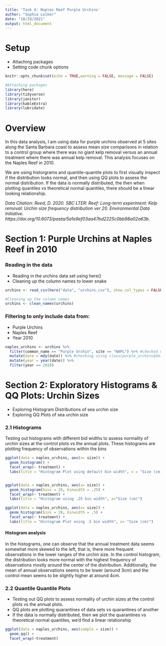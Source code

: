```yaml
---
title: 'Task 4: Naples Reef Purple Urchins'
author: "Sophia Leiker"
date: "10/29/2021"
output: html_document
---
```


# Setup
- Attaching packages
- Setting code chunk options

```r
knitr::opts_chunk$set(echo = TRUE,warning = FALSE, message = FALSE)

#Attaching packages
library(here)
library(tidyverse)
library(janitor)
library(kableExtra)
library(lubridate)
```

# Overview 
In this data analysis, I am using data for purple urchins observed at 5 sites along the Santa Barbara coast to assess mean size comparisons in relation to a control group where there was no giant kelp removal versus an annual treatment where there was annual kelp removal. This analysis focuses on the Naples Reef in 2010.

We are using historgrams and quantile-quantile plots to first visually inspect if the distribution looks normal, and then using QQ plots to assess the normal distribution. If the data is normally distributed, the then when plotting quantiles vs theoretical normal quantiles, there should be a linear looking relationship.

*Data Citation: Reed, D. 2020. SBC LTER: Reef: Long-term experiment: Kelp removal: Urchin size frequency distribution ver 20. Environmental Data Initiative. https://doi.org/10.6073/pasta/5a1e9ef03aa47bd2225c0bb98a02a63b.*


# Section 1: Purple Urchins at Naples Reef in 2010

### Reading in the data
- Reading in the urchins data set using here()
- Cleaning up the column names to lower snake
```r
urchins <- read_csv(here("data", "urchins.csv"), show_col_types = FALSE)

#Cleaning up the column names
urchins <- clean_names(urchins)
```

### Filtering to only include data from:
- Purple Urchins
- Naples Reef
- Year 2010


```r
naples_urchins <- urchins %>% 
  filter(common_name == "Purple Urchin", site == "NAPL") %>% #checked using unique(naples_urchins$common_name)
  mutate(date = mdy(date)) %>% #checking using class(purple_urchins$date)
  mutate(year = year(date)) %>% 
  filter(year == 2010)
```

# Section 2: Exploratory Histograms & QQ Plots: Urchin Sizes
- Exploring Histogram Distributions of sea urchin size
- Exploring QQ Plots of sea urchin size

### 2.1 Histograms
Testing out histograms with different bid widths to assess normality of urchin sizes at the control plots vs the annual plots. These histograms are plotting frequency of observations within the bins
```r
ggplot(data = naples_urchins, aes(x= size)) +
  geom_histogram() +
  facet_wrap(~ treatment) +
  labs(title = "Histogram Plot using default bin width", x = "Size (cm)")


ggplot(data = naples_urchins, aes(x= size)) +
  geom_histogram(bins = 20, binwidth = .25) +
  facet_wrap(~ treatment) +
  labs(title = "Histogram using .25 bin width", x="Size (cm)")

ggplot(data = naples_urchins, aes(x= size)) +
  geom_histogram(bins = 20, binwidth = .5) +
  facet_wrap(~ treatment) +
  labs(title = "Histogram Plot using .5 bin width", x= "Size (cm)")
```

#### Histogram analysis
In the histograms, one can observe that the annual treatment data seems somewhat more skewed to the left, that is, there more frequent observations in the lower ranges of the urchin size. In the control histogram, the distribution looks more normal with the highest frequency of observations mostly around the center of the distribution. Additionally, the mean of annual observations seems to be lower (around 3cm) and the control mean seems to be slightly higher at around 4cm. 


### 2.2 Quantile Quantile Plots
- Testing out QQ plots to assess normality of urchin sizes at the control plots vs the annual plots.
- QQ plots are plotting quarantines of data sets vs quarantines of another
- If the data is normally distributed, then we plot the quarantines vs theoretical normal quantiles, we'd find a linear relationship
```r
ggplot(data = naples_urchins, aes(sample = size)) +
  geom_qq() +
  facet_wrap(~treatment)
```




